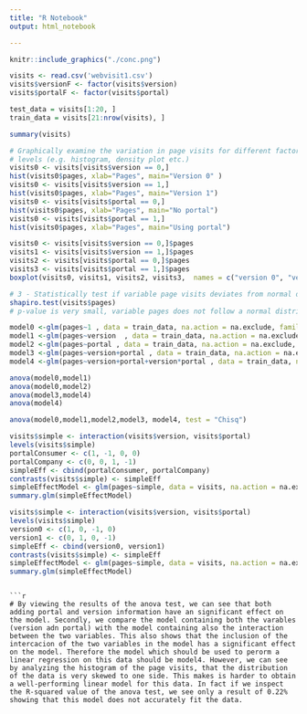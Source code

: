 ```yaml
---
title: "R Notebook"
output: html_notebook

---
```


```r
knitr::include_graphics("./conc.png")
```


```r
visits <- read.csv('webvisit1.csv')
visits$versionF <- factor(visits$version)
visits$portalF <- factor(visits$portal)

test_data = visits[1:20, ]
train_data = visits[21:nrow(visits), ]
```

```r
summary(visits)
```


```r
# Graphically examine the variation in page visits for different factors
# levels (e.g. histogram, density plot etc.)
visits0 <- visits[visits$version == 0,]
hist(visits0$pages, xlab="Pages", main="Version 0" )
visits0 <- visits[visits$version == 1,]
hist(visits0$pages, xlab="Pages", main="Version 1")
visits0 <- visits[visits$portal == 0,]
hist(visits0$pages, xlab="Pages", main="No portal")
visits0 <- visits[visits$portal == 1,]
hist(visits0$pages, xlab="Pages", main="Using portal")
```


```r
visits0 <- visits[visits$version == 0,]$pages
visits1 <- visits[visits$version == 1,]$pages
visits2 <- visits[visits$portal == 0,]$pages
visits3 <- visits[visits$portal == 1,]$pages
boxplot(visits0, visits1, visits2, visits3,  names = c("version 0", "version 1", "portal 0", "portal 1"))
```

```r
# 3 - Statistically test if variable page visits deviates from normal distribution
shapiro.test(visits$pages)
# p-value is very small, variable pages does not follow a normal distribution
```


```r
model0 <-glm(pages~1 , data = train_data, na.action = na.exclude, family=poisson)
model1 <-glm(pages~version  , data = train_data, na.action = na.exclude, family=poisson)
model2 <-glm(pages~portal , data = train_data, na.action = na.exclude, family=poisson)
model3 <-glm(pages~version+portal , data = train_data, na.action = na.exclude, family=poisson)
model4 <-glm(pages~version+portal+version*portal , data = train_data, na.action = na.exclude, family=poisson)
```

```r
anova(model0,model1)
anova(model0,model2)
anova(model3,model4)
anova(model4)
```
```r
anova(model0,model1,model2,model3, model4, test = "Chisq")
```

```r
visits$simple <- interaction(visits$version, visits$portal)
levels(visits$simple)
portalConsumer <- c(1, -1, 0, 0)
portalCompany <- c(0, 0, 1, -1)
simpleEff <- cbind(portalConsumer, portalCompany)
contrasts(visits$simple) <- simpleEff
simpleEffectModel <- glm(pages~simple, data = visits, na.action = na.exclude, family=poisson)
summary.glm(simpleEffectModel)
```
```r
visits$simple <- interaction(visits$version, visits$portal)
levels(visits$simple)
version0 <- c(1, 0, -1, 0)
version1 <- c(0, 1, 0, -1)
simpleEff <- cbind(version0, version1)
contrasts(visits$simple) <- simpleEff
simpleEffectModel <- glm(pages~simple, data = visits, na.action = na.exclude, family=poisson)
summary.glm(simpleEffectModel)
```



```

```r
# By viewing the results of the anova test, we can see that both adding portal and version information have an significant effect on the model. Secondly, we compare the model containing both the varables (version adn portal) with the model containing also the interaction between the two variables. This also shows that the inclusion of the intercacion of the two variables in the model has a significant effect on the model. Therefore the model which should be used to perorm a linear regression on this data should be model4. However, we can see by analyzing the histogram of the page visits, that the distribution of the data is very skewed to one side. This makes is harder to obtain a well-performing linear model for this data. In fact if we inspect the R-squared value of the anova test, we see only a result of 0.22% showing that this model does not accurately fit the data. 
```

